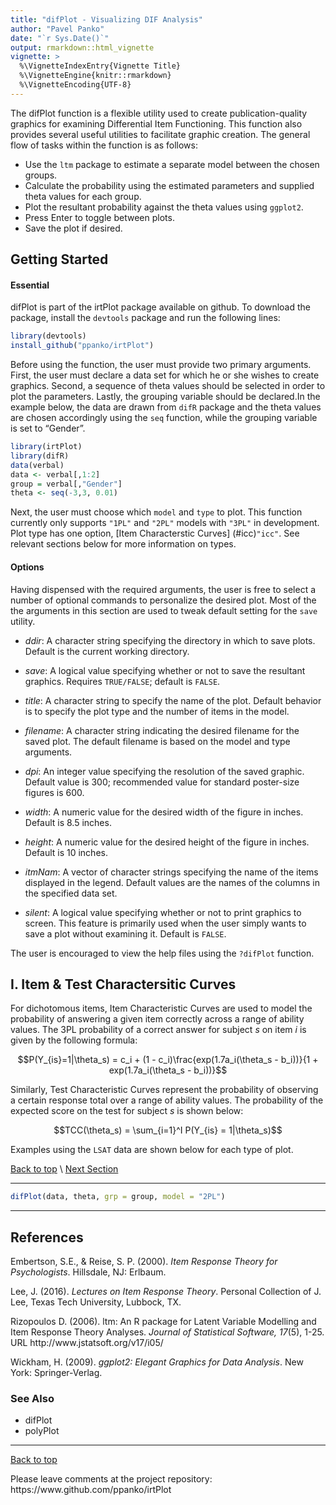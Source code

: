 ```yaml
---
title: "difPlot - Visualizing DIF Analysis"
author: "Pavel Panko"
date: "`r Sys.Date()`"
output: rmarkdown::html_vignette
vignette: >
  %\VignetteIndexEntry{Vignette Title}
  %\VignetteEngine{knitr::rmarkdown}
  %\VignetteEncoding{UTF-8}
---
```


The difPlot function is a flexible utility used to create publication-quality graphics for examining Differential Item Functioning. This function also provides several useful utilities to facilitate graphic creation. The general flow of tasks within the function is as follows: 

- Use the `ltm` package to estimate a separate model between the chosen groups.  
- Calculate the probability using the estimated parameters and supplied theta values for each group. 
- Plot the resultant probability against the theta values using `ggplot2`. 
- Press Enter to toggle between plots.
- Save the plot if desired. 

<a name = "top"/>

## Getting Started

#### Essential
difPlot is part of the irtPlot package available on github. To download the package, install the `devtools` package and run the following lines:

```r
library(devtools)
install_github("ppanko/irtPlot")
```
Before using the function, the user must provide two primary arguments. First, the user must declare a data set for which he or she wishes to create graphics. Second, a sequence of theta values should be selected in order to plot the parameters. Lastly, the grouping variable should be declared.In the example below, the data are drawn from `difR` package and the theta values are chosen accordingly using the `seq` function, while the grouping variable is set to "Gender". 
```r
library(irtPlot)
library(difR)
data(verbal)
data <- verbal[,1:2]
group = verbal[,"Gender"]
theta <- seq(-3,3, 0.01)
```
Next, the user must choose which `model` and `type` to plot. This function currently only supports `"1PL"` and `"2PL"` models with `"3PL"` in development. Plot type has one option, [Item Characterstic Curves] (#icc)`"icc"`. See relevant sections below for more information on types. 


#### Options

Having dispensed with the required arguments, the user is free to select a number of optional commands to personalize the desired plot. Most of the the arguments in this section are used to tweak default setting for the `save` utility. 

- *ddir*: A character string specifying the directory in which to save plots. Default is the current working directory. 

- *save*: A logical value specifying whether or not to save the resultant graphics. Requires `TRUE/FALSE`; default is `FALSE`. 

- *title*: A character string to specify the name of the plot. Default behavior is to specify the plot type and the number of items in the model. 

- *filename*: A character string indicating the desired filename for the saved plot. The default filename is based on the model and type arguments. 

- *dpi*: An integer value specifying the resolution of the saved graphic. Default value is 300; recommended value for standard poster-size figures is 600. 

- *width*: A numeric value for the desired width of the figure in inches. Default is 8.5 inches.

- *height*: A numeric value for the desired height of the figure in inches. Default is 10 inches. 

- *itmNam*: A vector of character strings specifying the name of the items displayed in the legend. Default values are the names of the columns in the specified data set. 

- *silent*: A logical value specifying whether or not to print graphics to screen. This feature is primarily used when the user simply wants to save a plot without examining it. Default is `FALSE`. 

The user is encouraged to view the help files using the `?difPlot` function. 

<a name = "icc"/>

## I. Item & Test Charactersitic Curves 


For dichotomous items, Item Characteristic Curves are used to model the probability of answering a given item correctly across a range of ability values. The 3PL probability of a correct answer for subject *s* on item *i* is given by the following formula: 

$$P(Y_{is}=1|\theta_s) = c_i + (1 - c_i)\frac{exp(1.7a_i(\theta_s - b_i))}{1 + exp(1.7a_i(\theta_s - b_i))}$$

Similarly, Test Characteristic Curves represent the probability of observing a certain response total over a range of ability values. The probability of the expected score on the test for subject *s* is shown below: 

$$TCC(\theta_s) = \sum_{i=1}^I P(Y_{is} = 1|\theta_s)$$

Examples using the `LSAT` data are shown below for each type of plot. 

[Back to top](#top) \\
[Next Section](#ref)

***

```r
difPlot(data, theta, grp = group, model = "2PL")
```

***

<a name = "ref"/>

## References 
Embertson, S.E., & Reise, S. P. (2000). *Item Response Theory for Psychologists*. Hillsdale, NJ: Erlbaum.

Lee, J. (2016). *Lectures on Item Response Theory*. Personal Collection of J. Lee, Texas Tech University, 
  Lubbock, TX.

Rizopoulos D. (2006). ltm: An R package for Latent Variable Modelling and Item Response Theory Analyses. 
  *Journal of Statistical Software, 17*(5), 1-25. URL http://www.jstatsoft.org/v17/i05/

Wickham, H. (2009). *ggplot2: Elegant Graphics for Data Analysis*. New York: Springer-Verlag.

### See Also
- difPlot
- polyPlot

***
[Back to top](#top)

Please leave comments at the project repository: https://www.github.com/ppanko/irtPlot 

